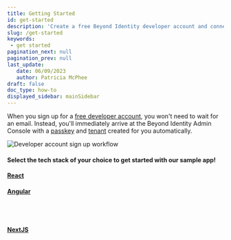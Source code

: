 ```yaml
---
title: Getting Started
id: get-started
description: 'Create a free Beyond Identity developer account and connect it to our sample application. This application demonstrates common workflows, like creating realms, applications, and passkeys (public-private key pairs) for user authentication.'
slug: /get-started
keywords: 
 - get started
pagination_next: null
pagination_prev: null
last_update: 
   date: 06/09/2023
   author: Patricia McPhee
draft: false
doc_type: how-to
displayed_sidebar: mainSidebar
---
```



When you sign up for a [free developer account](https://www.beyondidentity.com/developers/signup), you won't need to wait for an email. Instead, you'll immediately arrive at the Beyond Identity Admin Console with a <a href="#" data-tooltip="A public and private key pair. The private key is generated and stored and never leaves the user’s devices’ hardware root of trust. The public key, on the other hand, is sent to the Beyond Identity cloud. All keys are cryptographically linked to the user and can be centrally managed using our APIs.">passkey</a> and <a href="#" data-tooltip="A Beyond Identity tenant represents an organization in the Beyond Identity Cloud. It serves as the root container for all other cloud components in your configuration. Your tenant has a unique identifier, a modifiable name, and contains one or more realms that make up the organization.">tenant</a> created for you automatically.


<img src={DevSignUpFlow} id="workflows" alt="Developer account sign up workflow" />


<br />


<section class="sdk-cards">
<h4 class="center">Select the tech stack of your choice to get started with our sample app!</h4>
<div class="container get-started-container">
  <div class="row">
   <div class="col">
      <div class="card get-started-card">
         <a href="/docs/next/get-started-react">
            <div class="get-started-card">
               <div class="card__image">
                  <ReactLogo />
               </div> 
               <div class="card__body">
                  <h4>React</h4>
               </div>      
            </div>
         </a>
      </div>
    </div>    
    <div class="col">
      <div class="card get-started-card">
         <a href="/docs/next/get-started-angular">
      <div class="get-started-card">
         <div class="card__image">
            <AngularLogo />
         </div> 
         <div class="card__body">
            <h4>Angular</h4>
         </div>      
      </div>
         </a>
      </div>
    </div>
    <div class="col">
      <div class="card get-started-card">
         <a href="/docs/next/get-started-nextjs">
      <div class="get-started-card">
         <div class="card__image">
         <br />
            <NextJsLogo />
         </div> 
         <div class="card__body">
         <br />
            <h4>NextJS</h4>
         </div>      
      </div>
         </a>
      </div>
    </div>
   </div>
</div>
</section>







